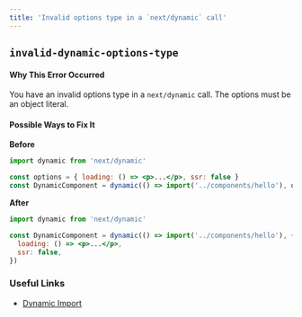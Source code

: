 ```yaml
---
title: 'Invalid options type in a `next/dynamic` call'
---
```


## `invalid-dynamic-options-type`

#### Why This Error Occurred

You have an invalid options type in a `next/dynamic` call. The options must be an object literal.

#### Possible Ways to Fix It

**Before**

```jsx filename="example.js"
import dynamic from 'next/dynamic'

const options = { loading: () => <p>...</p>, ssr: false }
const DynamicComponent = dynamic(() => import('../components/hello'), options)
```

**After**

```jsx filename="example.js"
import dynamic from 'next/dynamic'

const DynamicComponent = dynamic(() => import('../components/hello'), {
  loading: () => <p>...</p>,
  ssr: false,
})
```

### Useful Links

- [Dynamic Import](/docs/pages/building-your-application/optimizing/lazy-loading)
